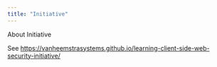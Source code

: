 ```yaml
---
title: "Initiative"
---
```


About Initiative

See <https://vanheemstrasystems.github.io/learning-client-side-web-security-initiative/>
